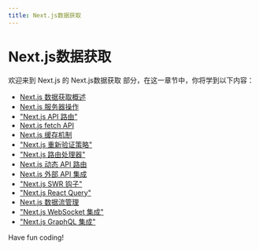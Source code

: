 ```yaml
---
title: Next.js数据获取
---
```


# Next.js数据获取

欢迎来到 Next.js 的 Next.js数据获取 部分，在这一章节中，你将学到以下内容：

- [Next.js 数据获取概述](./0-nextjs-data-acquisition-overview.mdx)
- [Next.js 服务器操作](./1-nextjs-server-operation.mdx)
- ["Next.js API 路由"](./2-nextjs-api-routing.mdx)
- [Next.js fetch API](./3-nextjs-fetch-api.mdx)
- [Next.js 缓存机制](./4-nextjs-caching-mechanism.mdx)
- ["Next.js 重新验证策略"](./5-nextjs-revalidation-strategy.mdx)
- ["Next.js 路由处理器"](./6-nextjs-route-handler.mdx)
- [Next.js 动态 API 路由](./7-nextjs-dynamic-api-routing.mdx)
- [Next.js 外部 API 集成](./8-nextjs-external-api-integration.mdx)
- ["Next.js SWR 钩子"](./9-nextjs-swr-hooks.mdx)
- ["Next.js React Query"](./10-nextjs-react-query.mdx)
- [Next.js 数据流管理](./11-nextjs-data-flow-management.mdx)
- ["Next.js WebSocket 集成"](./12-nextjs-websocket-integration.mdx)
- ["Next.js GraphQL 集成"](./13-nextjs-graphql-integration.mdx)

Have fun coding!
